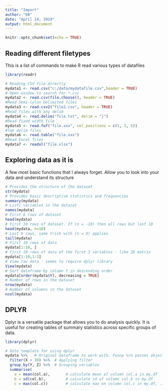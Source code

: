 ```yaml
---
title: "Import"
author: "EB"
date: "April 14, 2019"
output: html_document
---
```


```r
knitr::opts_chunk$set(echo = TRUE)
```

## Reading different filetypes

This is a list of commands to make R read various types of datafiles

```r

library(readr)

# Reading CSV file directly
mydata1 <- read.csv("c:/data/mydatafile.csv",header = TRUE)
# Open window to search for *.csv
mydata2 <- read.csv(file.choose(), header = TRUE)
#Read Semi-colon Delimited files
mydata3 <- read.csv2("file2.csv", header = TRUE)
#Read files with any delim
mydata4 <- read.delim("file.txt", delim = "|")
#Read fixed width file
mydata5 <- read.fwf("file.xxx", col_positions = c(1, 3, 5))
#Tab delim files
mydata6 <- read.table("file.xxx")
#Read Excel files
mydata7 <- readxl("file.xlsx")
```

## Exploring data as it is

A few most basic functions that I always forget. Allow you to look into your data and understand its structure

```r
# Provides the structure of the dataset
str(mydata)
# Provides basic descriptive statistics and frequencies
summary(mydata)
# Lists variables in the dataset
names(mydata)
# First 6 rows of dataset
head(mydata)
# First 10 rows of dataset. If (n = -10) then all rows but last 10
head(mydata, n=10)
# Last 6 rows, same trick with (n = X) applies
tail(mydata) 
# First 10 rows of data
mydata[1:10, ]
# First 10 rows of data of the first 3 variables - like 2D matrix
mydata[1:10,1:3]
# View raw data - seems to require dplyr library
View(mydata)
# Sort dataframe by column Y in descending order
mydata[order(mydata$Y), decreasing = TRUE]
# Number of rows in the dataset
nrow(mydata)
# Number of columns in the dataset
ncol(mydata)

```


## DPLYR

Dplyr is a versatile package that allows you to do analysis quickly. It is useful for creating tables of summary statistics across specific groups of data. 


```r

library(dplyr)

# Goto template for using dplyr
mydata %>%   # Original dataframe to work with. Funny %>% passes object on the left as argument of a function on the right
  filter(X > 30) %>%  # Applying filter 
  group_by(Y, Z) %>%  # Grouping variables
  summarise(
    a = mean(col.a),       # calculate mean of column col.a in my.df
    b = sd(col.b),         # calculate sd of column col.b in my.df
    c = max(col.c))        # calculate max on column col.c in my.df, ...

```


